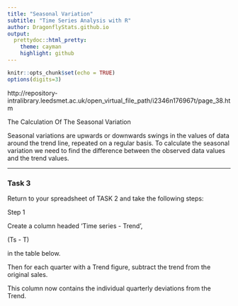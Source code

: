 ```yaml
---
title: "Seasonal Variation"
subtitle: "Time Series Analysis with R"
author: DragonflyStats.github.io
output:
  prettydoc::html_pretty:
    theme: cayman
    highlight: github
---
```


```r
knitr::opts_chunk$set(echo = TRUE)
options(digits=3)
```


http://repository-intralibrary.leedsmet.ac.uk/open_virtual_file_path/i2346n176967t/page_38.htm

The Calculation Of The Seasonal Variation

Seasonal variations are upwards or downwards swings in the values of data around the trend line, repeated on a regular basis. To calculate the seasonal variation we need to find the difference between the observed data values and the trend values.


----------------------------------

### Task 3

Return to your spreadsheet of TASK 2 and take the following steps:

Step 1

Create a column headed 'Time series - Trend',

(Ts - T)

in the table below.

Then for each quarter with a Trend figure, subtract the trend from the original sales.

This column now contains the individual quarterly deviations from the Trend.
